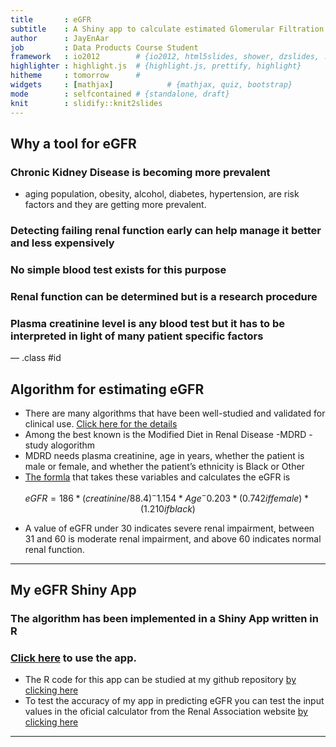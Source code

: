```yaml
---
title       : eGFR
subtitle    : A Shiny app to calculate estimated Glomerular Filtration Rate
author      : JayEnAar
job         : Data Products Course Student
framework   : io2012        # {io2012, html5slides, shower, dzslides, ...}
highlighter : highlight.js  # {highlight.js, prettify, highlight}
hitheme     : tomorrow      # 
widgets     : [mathjax]            # {mathjax, quiz, bootstrap}
mode        : selfcontained # {standalone, draft}
knit        : slidify::knit2slides
---
```


## Why a tool for eGFR

### Chronic Kidney Disease is becoming more prevalent
- aging population, obesity, alcohol, diabetes, hypertension, are risk factors and they are getting more prevalent.

### Detecting failing renal function early can help manage it better and less expensively

### No simple blood test exists for this purpose
### Renal function can be determined but is a research procedure
### Plasma creatinine level is any blood test but it has to be interpreted in light of many patient specific factors

--- .class #id

## Algorithm for estimating eGFR

- There are many algorithms that have been well-studied and validated for clinical use. [Click here for the details](http://www.ncbi.nlm.nih.gov/pmc/articles/PMC3100284/table/t1-cbr_32_2_75/)
- Among the best known is the Modified Diet in Renal Disease -MDRD - study alogorithm
- MDRD needs plasma creatinine, age in years, whether the patient is male or female, and whether the patient's ethnicity is Black or Other
- [The formla](http://egfrcalc.renal.org/) that takes these variables and calculates the eGFR is

 $$eGFR = 186*(creatinine/88.4)^-1.154 * Age^-0.203 * (0.742 if female) * (1.210 if black)$$

- A value of eGFR under 30 indicates severe renal impairment, between 31 and 60 is moderate renal impairment, and above 60 indicates normal renal function.  

--- 

## My eGFR Shiny App

### The algorithm has been implemented in a Shiny App written in R
### [Click here](https://jayenaar.shinyapps.io/eGFR_Calculator/) to use the app.

- The R code for this app can be studied at my github repository [by clicking here](https://github.com/JammiNRao/eGFRShinyApp)
- To test the accuracy of my app in predicting eGFR you can test the input values in the oficial calculator from the Renal Association website [by clicking here](http://egfrcalc.renal.org/)

---